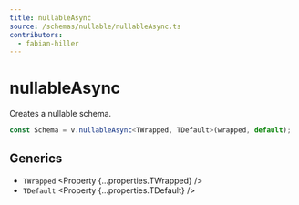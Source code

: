 ```yaml
---
title: nullableAsync
source: /schemas/nullable/nullableAsync.ts
contributors:
  - fabian-hiller
---
```



# nullableAsync

Creates a nullable schema.

```ts
const Schema = v.nullableAsync<TWrapped, TDefault>(wrapped, default);
```

## Generics

- `TWrapped` <Property {...properties.TWrapped} />
- `TDefault` <Property {...properties.TDefault} />
